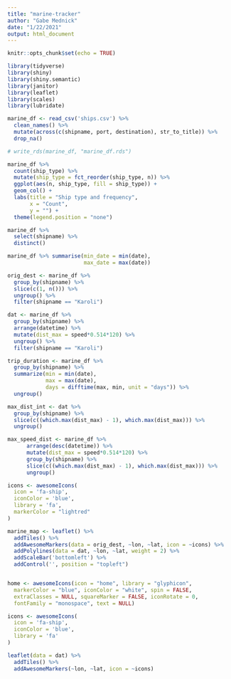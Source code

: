 ```yaml
---
title: "marine-tracker"
author: "Gabe Mednick"
date: "1/22/2021"
output: html_document
---
```


```r
knitr::opts_chunk$set(echo = TRUE)
```

```r
library(tidyverse)
library(shiny)
library(shiny.semantic)
library(janitor)
library(leaflet)
library(scales)
library(lubridate)
```

```r
marine_df <- read_csv('ships.csv') %>% 
  clean_names() %>% 
  mutate(across(c(shipname, port, destination), str_to_title)) %>% 
  drop_na()

# write_rds(marine_df, "marine_df.rds")

marine_df %>% 
  count(ship_type) %>% 
  mutate(ship_type = fct_reorder(ship_type, n)) %>% 
  ggplot(aes(n, ship_type, fill = ship_type)) +
  geom_col() +
  labs(title = "Ship type and frequency",
       x = "Count",
       y = "") +
  theme(legend.position = "none")

marine_df %>% 
  select(shipname) %>% 
  distinct()

marine_df %>% summarise(min_date = min(date),
                        max_date = max(date))
```

```r
orig_dest <- marine_df %>% 
  group_by(shipname) %>% 
  slice(c(1, n())) %>%
  ungroup() %>% 
  filter(shipname == "Karoli")

dat <- marine_df %>%
  group_by(shipname) %>% 
  arrange(datetime) %>% 
  mutate(dist_max = speed*0.514*120) %>% 
  ungroup() %>% 
  filter(shipname == "Karoli")

trip_duration <- marine_df %>% 
  group_by(shipname) %>% 
  summarize(min = min(date), 
            max = max(date),
            days = difftime(max, min, unit = "days")) %>% 
  ungroup()

max_dist_int <- dat %>% 
  group_by(shipname) %>% 
  slice(c((which.max(dist_max) - 1), which.max(dist_max))) %>% 
  ungroup()

max_speed_dist <- marine_df %>% 
      arrange(desc(datetime)) %>% 
      mutate(dist_max = speed*0.514*120) %>% 
      group_by(shipname) %>% 
      slice(c((which.max(dist_max) - 1), which.max(dist_max))) %>% 
      ungroup()

icons <- awesomeIcons(
  icon = 'fa-ship',
  iconColor = 'blue',
  library = 'fa',
  markerColor = "lightred"
) 

marine_map <- leaflet() %>% 
  addTiles() %>% 
  addAwesomeMarkers(data = orig_dest, ~lon, ~lat, icon = ~icons) %>% 
  addPolylines(data = dat, ~lon, ~lat, weight = 2) %>% 
  addScaleBar('bottomleft') %>%
  addControl('', position = "topleft")



```

```r
home <- awesomeIcons(icon = "home", library = "glyphicon",
  markerColor = "blue", iconColor = "white", spin = FALSE,
  extraClasses = NULL, squareMarker = FALSE, iconRotate = 0,
  fontFamily = "monospace", text = NULL)

icons <- awesomeIcons(
  icon = 'fa-ship',
  iconColor = 'blue',
  library = 'fa'
)

leaflet(data = dat) %>% 
  addTiles() %>% 
  addAwesomeMarkers(~lon, ~lat, icon = ~icons)


```

